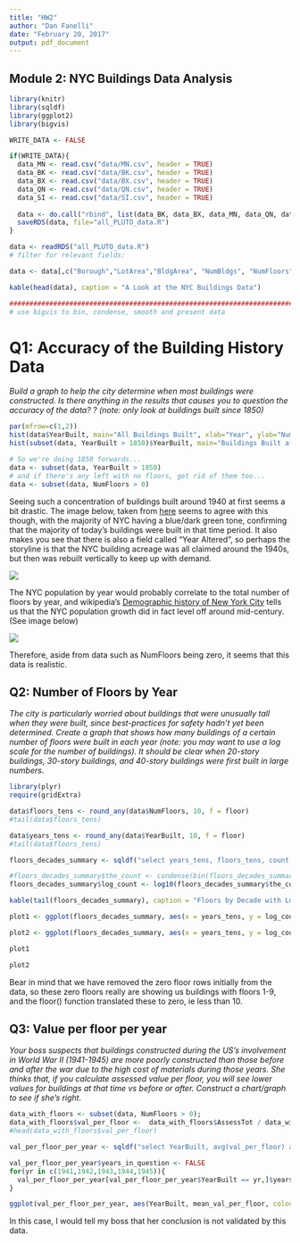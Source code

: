 ```yaml
---
title: "HW2"
author: "Dan Fanelli"
date: "February 20, 2017"
output: pdf_document
---
```


## Module 2: NYC Buildings Data Analysis

```r
library(knitr)
library(sqldf)
library(ggplot2)
library(bigvis)

WRITE_DATA <- FALSE

if(WRITE_DATA){
  data_MN <- read.csv("data/MN.csv", header = TRUE)
  data_BK <- read.csv("data/BK.csv", header = TRUE)
  data_BX <- read.csv("data/BX.csv", header = TRUE)
  data_QN <- read.csv("data/QN.csv", header = TRUE)
  data_SI <- read.csv("data/SI.csv", header = TRUE)
  
  data <- do.call("rbind", list(data_BK, data_BX, data_MN, data_QN, data_SI))
  saveRDS(data, file="all_PLUTO_data.R")
}

data <- readRDS("all_PLUTO_data.R")
# filter for relevant fields:

data <- data[,c("Borough","LotArea","BldgArea", "NumBldgs", "NumFloors", "YearBuilt", "YearAlter1", "YearAlter2", "AssessTot")]

kable(head(data), caption = "A Look at the NYC Buildings Data")

###########################################################################################
# use bigvis to bin, condense, smooth and present data

```

# Q1: Accuracy of the Building History Data

*Build a graph to help the city determine when most buildings were constructed. Is there anything in the results that causes you to question the accuracy of the data? ? (note: only look at buildings built since 1850)*

```r
par(mfrow=c(1,2))
hist(data$YearBuilt, main="All Buildings Built", xlab="Year", ylab="Num Buildings Built")
hist(subset(data, YearBuilt > 1850)$YearBuilt, main="Buildings Built after 1850", xlab="Year", ylab="Num Buildings Built")

# So we're doing 1850 forwards...
data <- subset(data, YearBuilt > 1850)
# and if there's any left with no floors, get rid of them too...
data <- subset(data, NumFloors > 0)
```

Seeing such a concentration of buildings built around 1940 at first seems a bit drastic.  The image below, taken from [here](http://gizmodo.com/the-exact-age-of-almost-every-building-in-nyc-in-one-m-1348558392) seems to agree with this though, with the majority of NYC having a blue/dark green tone, confirming that the majority of today's buildings were built in that time period.  It also makes you see that there is also a field called "Year Altered", so perhaps the storyline is that the NYC building acreage was all claimed around the 1940s, but then was rebuilt vertically to keep up with demand.  

\includegraphics{nyc_buildings_created_heatmap.jpg}
<img src="nyc_buildings_created_heatmap.jpg" />

The NYC population by year would probably correlate to the total number of floors by year, and wikipedia's [Demographic history of New York City](https://en.wikipedia.org/wiki/Demographic_history_of_New_York_City) tells us that the NYC population growth did in fact level off around mid-century. (See image below)

\includegraphics{NYC_Population_History_Wikipedia.jpg}
<img src="NYC_Population_History_Wikipedia.jpg" />

Therefore, aside from data such as NumFloors being zero, it seems that this data is realistic.

## Q2: Number of Floors by Year

*The city is particularly worried about buildings that were unusually tall when they were built, since best-practices for safety hadn’t yet been determined. Create a graph that shows how many buildings of a certain number of floors were built in each year (note: you may want to use a log scale for the number of buildings). It should be clear when 20-story
buildings, 30-story buildings, and 40-story buildings were first built in large numbers.*

```r
library(plyr)
require(gridExtra)

data$floors_tens <- round_any(data$NumFloors, 10, f = floor)
#tail(data$floors_tens)

data$years_tens <- round_any(data$YearBuilt, 10, f = floor)
#tail(data$floors_tens)

floors_decades_summary <- sqldf("select years_tens, floors_tens, count(*) as the_count from data group by years_tens, floors_tens order by years_tens, floors_tens")

#floors_decades_summary$the_count <- condense(bin(floors_decades_summary$the_count, 10))
floors_decades_summary$log_count <- log10(floors_decades_summary$the_count)

kable(tail(floors_decades_summary), caption = "Floors by Decade with Log10")

plot1 <- ggplot(floors_decades_summary, aes(x = years_tens, y = log_count, colour=factor(floors_tens))) + geom_line() + xlab("Decade") + ylab("Log(Number of Buildings Built)") + ggtitle("Number of Buildings by Decade and Number of Floors") + scale_colour_discrete(name = "Number of Floors")

plot2 <- ggplot(floors_decades_summary, aes(x = years_tens, y = log_count, fill=factor(floors_tens))) + geom_bar(stat='identity') + xlab("Decade") + ylab("Log(Number of Buildings Built)") + ggtitle("Number of Buildings by Decade and Number of Floors") + scale_fill_discrete(name="Number of Floors")

plot1

plot2

```

Bear in mind that we have removed the zero floor rows initially from the data, so these zero floors really are showing us buildings with floors 1-9, and the floor() function translated these to zero, ie less than 10.

## Q3: Value per floor per year

*Your boss suspects that buildings constructed during the US’s involvement in World War II (1941-1945) are more poorly constructed than those before and after the war due to the high cost of materials during those years. She thinks that, if you calculate assessed value per floor, you will see lower values for buildings at that time vs before or after. Construct a chart/graph to see if she’s right.*

```r
data_with_floors <- subset(data, NumFloors > 0);
data_with_floors$val_per_floor <-  data_with_floors$AssessTot / data_with_floors$NumFloors
#head(data_with_floors$val_per_floor)

val_per_floor_per_year <- sqldf("select YearBuilt, avg(val_per_floor) as mean_val_per_floor from data_with_floors group by YearBuilt order by YearBuilt")

val_per_floor_per_year$years_in_question <- FALSE
for(yr in c(1941,1942,1943,1944,1945)){
  val_per_floor_per_year[val_per_floor_per_year$YearBuilt == yr,]$years_in_question <- TRUE
}

ggplot(val_per_floor_per_year, aes(YearBuilt, mean_val_per_floor, colour = years_in_question)) + geom_point() + ggtitle("Value per Floor per Year") + guides(colour=FALSE) + xlab("Year") + ylab("Mean Value per Floor")

```

In this case, I would tell my boss that her conclusion is not validated by this data.
